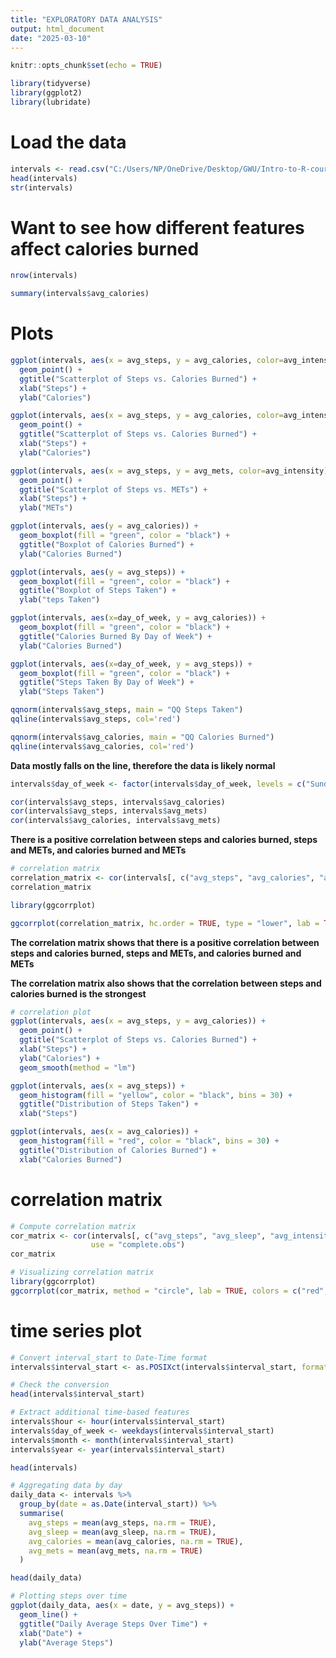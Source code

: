 ```yaml
---
title: "EXPLORATORY DATA ANALYSIS"
output: html_document
date: "2025-03-10"
---
```



```r
knitr::opts_chunk$set(echo = TRUE)
```

```r
library(tidyverse)
library(ggplot2)
library(lubridate)
```

# Load the data
```r
intervals <- read.csv("C:/Users/NP/OneDrive/Desktop/GWU/Intro-to-R-course/fitbit/intervals.csv")
head(intervals)
str(intervals)
```

# Want to see how different features affect calories burned
```r
nrow(intervals)
```

```r
summary(intervals$avg_calories)
```

# Plots
```r
ggplot(intervals, aes(x = avg_steps, y = avg_calories, color=avg_intensity)) +
  geom_point() +
  ggtitle("Scatterplot of Steps vs. Calories Burned") +
  xlab("Steps") +
  ylab("Calories")

ggplot(intervals, aes(x = avg_steps, y = avg_calories, color=avg_intensity)) +
  geom_point() +
  ggtitle("Scatterplot of Steps vs. Calories Burned") +
  xlab("Steps") +
  ylab("Calories")

ggplot(intervals, aes(x = avg_steps, y = avg_mets, color=avg_intensity)) +
  geom_point() +
  ggtitle("Scatterplot of Steps vs. METs") +
  xlab("Steps") +
  ylab("METs")

ggplot(intervals, aes(y = avg_calories)) +
  geom_boxplot(fill = "green", color = "black") +
  ggtitle("Boxplot of Calories Burned") +
  ylab("Calories Burned")

ggplot(intervals, aes(y = avg_steps)) +
  geom_boxplot(fill = "green", color = "black") +
  ggtitle("Boxplot of Steps Taken") +
  ylab("teps Taken")
```
```r
ggplot(intervals, aes(x=day_of_week, y = avg_calories)) +
  geom_boxplot(fill = "green", color = "black") +
  ggtitle("Calories Burned By Day of Week") +
  ylab("Calories Burned")

ggplot(intervals, aes(x=day_of_week, y = avg_steps)) +
  geom_boxplot(fill = "green", color = "black") +
  ggtitle("Steps Taken By Day of Week") +
  ylab("Steps Taken")
```


```r
qqnorm(intervals$avg_steps, main = "QQ Steps Taken")
qqline(intervals$avg_steps, col='red')

qqnorm(intervals$avg_calories, main = "QQ Calories Burned")
qqline(intervals$avg_calories, col='red')
```
**Data mostly falls on the line, therefore the data is likely normal**





```r
intervals$day_of_week <- factor(intervals$day_of_week, levels = c("Sunday", "Monday", "Tuesday", "Wednesday", "Thursday", "Friday", "Saturday"))
```


```r
cor(intervals$avg_steps, intervals$avg_calories)
cor(intervals$avg_steps, intervals$avg_mets)
cor(intervals$avg_calories, intervals$avg_mets)
```
**There is a positive correlation between steps and calories burned, steps and METs, and calories burned and METs**

```r
# correlation matrix
correlation_matrix <- cor(intervals[, c("avg_steps", "avg_calories", "avg_mets")])
correlation_matrix

library(ggcorrplot)

ggcorrplot(correlation_matrix, hc.order = TRUE, type = "lower", lab = TRUE)

```
**The correlation matrix shows that there is a positive correlation between steps and calories burned, steps and METs, and calories burned and METs**

**The correlation matrix also shows that the correlation between steps and calories burned is the strongest**


```r
# correlation plot
ggplot(intervals, aes(x = avg_steps, y = avg_calories)) +
  geom_point() +
  ggtitle("Scatterplot of Steps vs. Calories Burned") +
  xlab("Steps") +
  ylab("Calories") +
  geom_smooth(method = "lm")
```


```r
ggplot(intervals, aes(x = avg_steps)) +
  geom_histogram(fill = "yellow", color = "black", bins = 30) +
  ggtitle("Distribution of Steps Taken") +
  xlab("Steps")

ggplot(intervals, aes(x = avg_calories)) +
  geom_histogram(fill = "red", color = "black", bins = 30) +
  ggtitle("Distribution of Calories Burned") +
  xlab("Calories Burned")
```

# correlation matrix
```r
# Compute correlation matrix
cor_matrix <- cor(intervals[, c("avg_steps", "avg_sleep", "avg_intensity", "avg_calories", "avg_mets")],
                  use = "complete.obs")
cor_matrix

# Visualizing correlation matrix
library(ggcorrplot)
ggcorrplot(cor_matrix, method = "circle", lab = TRUE, colors = c("red", "white", "blue"))

```

# time series plot
```r

# Convert interval_start to Date-Time format
intervals$interval_start <- as.POSIXct(intervals$interval_start, format="%Y-%m-%d%H:%M:%S")

# Check the conversion
head(intervals$interval_start)

# Extract additional time-based features
intervals$hour <- hour(intervals$interval_start)
intervals$day_of_week <- weekdays(intervals$interval_start)
intervals$month <- month(intervals$interval_start)
intervals$year <- year(intervals$interval_start)

head(intervals)

```


```r
# Aggregating data by day
daily_data <- intervals %>%
  group_by(date = as.Date(interval_start)) %>%
  summarise(
    avg_steps = mean(avg_steps, na.rm = TRUE),
    avg_sleep = mean(avg_sleep, na.rm = TRUE),
    avg_calories = mean(avg_calories, na.rm = TRUE),
    avg_mets = mean(avg_mets, na.rm = TRUE)
  )

head(daily_data)

# Plotting steps over time
ggplot(daily_data, aes(x = date, y = avg_steps)) +
  geom_line() +
  ggtitle("Daily Average Steps Over Time") +
  xlab("Date") +
  ylab("Average Steps")
```